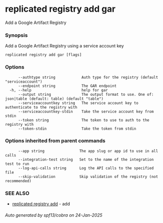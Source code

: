 # replicated registry add gar

Add a Google Artifact Registry

### Synopsis

Add a Google Artifact Registry using a service account key

```
replicated registry add gar [flags]
```

### Options

```
      --authtype string            Auth type for the registry (default "serviceaccount")
      --endpoint string            The GAR endpoint
  -h, --help                       help for gar
      --output string              The output format to use. One of: json|table (default: table) (default "table")
      --serviceaccountkey string   The service account key to authenticate to the registry with
      --serviceaccountkey-stdin    Take the service account key from stdin
      --token string               The token to use to auth to the registry with
      --token-stdin                Take the token from stdin
```

### Options inherited from parent commands

```
      --app string                The app slug or app id to use in all calls
      --integration-test string   Set to the name of the integration test to run
      --log-api-calls string      Log the API calls to the specified file
      --skip-validation           Skip validation of the registry (not recommended)
```

### SEE ALSO

* [replicated registry add](replicated-cli-registry-add)	 - add

###### Auto generated by spf13/cobra on 24-Jan-2025
